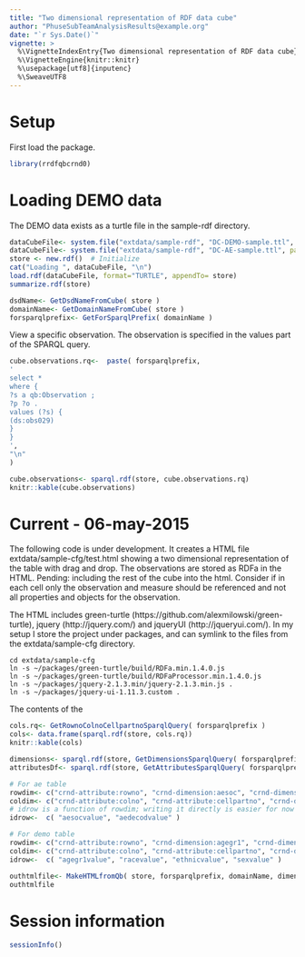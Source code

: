 ```yaml
---
title: "Two dimensional representation of RDF data cube"
author: "PhuseSubTeamAnalysisResults@example.org"
date: "`r Sys.Date()`"
vignette: >
  %\VignetteIndexEntry{Two dimensional representation of RDF data cube}
  %\VignetteEngine{knitr::knitr}
  %\usepackage[utf8]{inputenc}
  %\SweaveUTF8
---
```


# Setup

First load the package.
```r
library(rrdfqbcrnd0)
```

# Loading DEMO data 

The DEMO data exists as a turtle file in the sample-rdf directory.

```r

dataCubeFile<- system.file("extdata/sample-rdf", "DC-DEMO-sample.ttl", package="rrdfqbcrnd0")
dataCubeFile<- system.file("extdata/sample-rdf", "DC-AE-sample.ttl", package="rrdfqbcrnd0")
store <- new.rdf()  # Initialize
cat("Loading ", dataCubeFile, "\n")
load.rdf(dataCubeFile, format="TURTLE", appendTo= store)
summarize.rdf(store)

dsdName<- GetDsdNameFromCube( store )
domainName<- GetDomainNameFromCube( store )
forsparqlprefix<- GetForSparqlPrefix( domainName )
```

View a specific observation. The observation is specified in the values part of the SPARQL query.

```r
cube.observations.rq<-  paste( forsparqlprefix,
'
select *
where { 
?s a qb:Observation ; 
?p ?o .
values (?s) {
(ds:obs029)
}
}
',
"\n"                               
)

cube.observations<- sparql.rdf(store, cube.observations.rq)
knitr::kable(cube.observations)

```


# Current - 06-may-2015

The following code is under development. It creates a HTML file
extdata/sample-cfg/test.html showing a two dimensional representation
of the table with drag and drop. The observations are stored as RDFa
in the HTML. Pending: including the rest of the cube into the
html. Consider if in each cell only the observation and measure should
be referenced and not all properties and objects for the observation.


The HTML includes green-turtle
(https://github.com/alexmilowski/green-turtle), jquery
(http://jquery.com/) and jqueryUI (http://jqueryui.com/).  In my setup
I store the project under packages, and can symlink to the files from the
extdata/sample-cfg directory.


    cd extdata/sample-cfg
    ln -s ~/packages/green-turtle/build/RDFa.min.1.4.0.js 
    ln -s ~/packages/green-turtle/build/RDFaProcessor.min.1.4.0.js 
    ln -s ~/packages/jquery-2.1.3.min/jquery-2.1.3.min.js .
    ln -s ~/packages/jquery-ui-1.11.3.custom .

The contents of the 
```r
cols.rq<- GetRownoColnoCellpartnoSparqlQuery( forsparqlprefix )
cols<- data.frame(sparql.rdf(store, cols.rq))
knitr::kable(cols)

```



```r

dimensions<- sparql.rdf(store, GetDimensionsSparqlQuery( forsparqlprefix ) )
attributesDf<- sparql.rdf(store, GetAttributesSparqlQuery( forsparqlprefix ))

# For ae table
rowdim<- c("crnd-attribute:rowno", "crnd-dimension:aesoc", "crnd-dimension:aedecod" )
coldim<- c("crnd-attribute:colno", "crnd-attribute:cellpartno", "crnd-dimension:trta" )
# idrow is a function of rowdim; writing it directly is easier for now
idrow<-  c( "aesocvalue", "aedecodvalue" )

# For demo table
rowdim<- c("crnd-attribute:rowno", "crnd-dimension:agegr1", "crnd-dimension:race", "crnd-dimension:ethnic", "crnd-dimension:sex" )
coldim<- c("crnd-attribute:colno", "crnd-attribute:cellpartno", "crnd-dimension:trt01a" )
idrow<-  c( "agegr1value", "racevalue", "ethnicvalue", "sexvalue" )

outhtmlfile<- MakeHTMLfromQb( store, forsparqlprefix, domainName, dimensions, rowdim, coldim, idrow, htmlfile=NULL )
outhtmlfile

```

# Session information
```r
sessionInfo()
```

